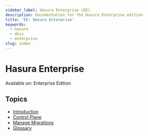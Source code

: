 ```yaml
---
sidebar_label: Hasura Enterprise (EE)
description: Documentation for the Hasura Enterprise edition
title: 'EE: Hasura Enterprise'
keywords:
  - hasura
  - docs
  - enterprise
slug: index
---
```



# Hasura Enterprise

<div className='badge badge--primary heading-badge'>Available on: Enterprise Edition</div>

## Topics

- [Introduction](/enterprise/introduction.mdx)
- [Control Plane](/enterprise/control-plane/index.mdx)
- [Manage Migrations](/enterprise/data-plane/index.mdx)
- [Glossary](/glossary.mdx)
